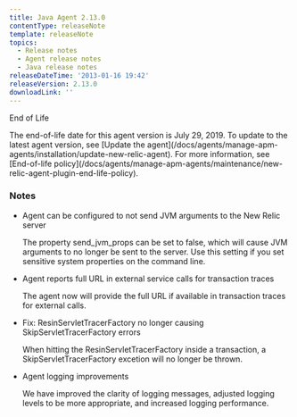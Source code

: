 ```yaml
---
title: Java Agent 2.13.0
contentType: releaseNote
template: releaseNote
topics:
  - Release notes
  - Agent release notes
  - Java release notes
releaseDateTime: '2013-01-16 19:42'
releaseVersion: 2.13.0
downloadLink: ''
---
```


End of Life

<Callout variant="important">
  The end-of-life date for this agent version is July 29, 2019. To update to the latest agent version, see [Update the agent](/docs/agents/manage-apm-agents/installation/update-new-relic-agent). For more information, see [End-of-life policy](/docs/agents/manage-apm-agents/maintenance/new-relic-agent-plugin-end-life-policy).
</Callout>

### Notes

* Agent can be configured to not send JVM arguments to the New Relic server

  The property send_jvm_props can be set to false, which will cause JVM arguments to no longer be sent to the server. Use this setting if you set sensitive system properties on the command line.
* Agent reports full URL in external service calls for transaction traces

  The agent now will provide the full URL if available in transaction traces for external calls.
* Fix: ResinServletTracerFactory no longer causing SkipServletTracerFactory errors

  When hitting the ResinServletTracerFactory inside a transaction, a SkipServletTracerFactory excetion will no longer be thrown.
* Agent logging improvements

  We have improved the clarity of logging messages, adjusted logging levels to be more appropriate, and increased logging performance.
